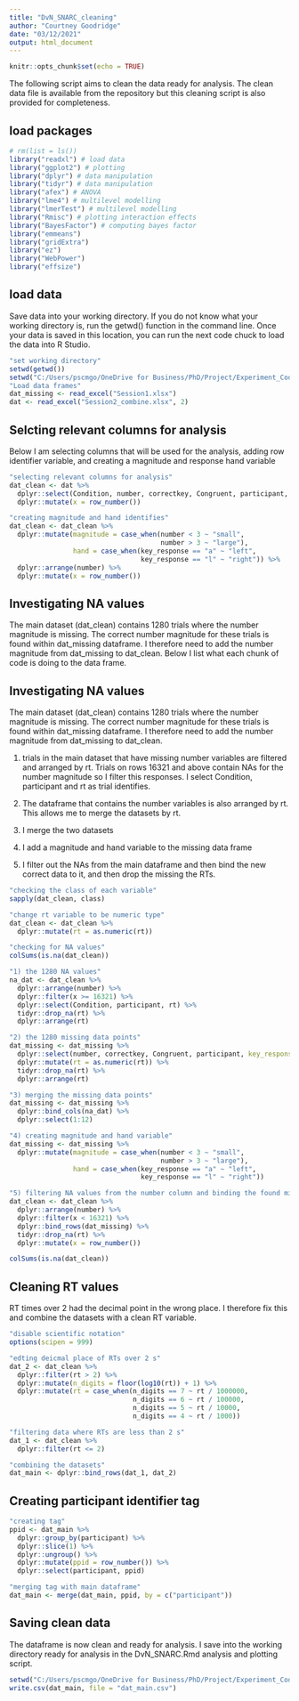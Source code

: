 ```yaml
---
title: "DvN_SNARC_cleaning"
author: "Courtney Goodridge"
date: "03/12/2021"
output: html_document
---
```


```r
knitr::opts_chunk$set(echo = TRUE)
```

The following script aims to clean the data ready for analysis. The clean data file is available from the repository but this cleaning script is also provided for completeness.

## load packages

```r
# rm(list = ls())
library("readxl") # load data
library("ggplot2") # plotting
library("dplyr") # data manipulation
library("tidyr") # data manipulation
library("afex") # ANOVA
library("lme4") # multilevel modelling
library("lmerTest") # multilevel modelling
library("Rmisc") # plotting interaction effects
library("BayesFactor") # computing bayes factor
library("emmeans")
library("gridExtra")
library("ez")
library("WebPower")
library("effsize")
```

## load data 

Save data into your working directory. If you do not know what your working directory is, run the getwd() function in the command line. Once your data is saved in this location, you can run the next code chuck to load the data into R Studio.

```r
"set working directory"
setwd(getwd())
setwd("C:/Users/pscmgo/OneDrive for Business/PhD/Project/Experiment_Code/valter/Dots vs Numerosity")
"Load data frames"
dat_missing <- read_excel("Session1.xlsx")
dat <- read_excel("Session2_combine.xlsx", 2)
```

## Selcting relevant columns for analysis

Below I am selecting columns that will be used for the analysis, adding row identifier variable, and creating a magnitude and response hand variable

```r
"selecting relevant columns for analysis"
dat_clean <- dat %>%
  dplyr::select(Condition, number, correctkey, Congruent, participant, key_response = exp_number_key_resp.keys, correct = exp_number_key_resp.corr, rt = exp_number_key_resp.rt, exp_sess_trials.thisRepN,  exp_sess_trials.thisTrialN, exp_sess_trials.thisN, exp_sess_trials.thisIndex) %>%
  dplyr::mutate(x = row_number())

"creating magnitude and hand identifies"
dat_clean <- dat_clean %>%
  dplyr::mutate(magnitude = case_when(number < 3 ~ "small",
                                      number > 3 ~ "large"),
                hand = case_when(key_response == "a" ~ "left",
                                 key_response == "l" ~ "right")) %>%
  dplyr::arrange(number) %>%
  dplyr::mutate(x = row_number())
```

## Investigating NA values

The main dataset (dat_clean) contains 1280 trials where the number magnitude is missing. The correct number magnitude for these trials is found within dat_missing dataframe. I therefore need to add the number magnitude from dat_missing to dat_clean. Below I list what each chunk of code is doing to the data frame. 

## Investigating NA values

The main dataset (dat_clean) contains 1280 trials where the number magnitude is missing. The correct number magnitude for these trials is found within dat_missing dataframe. I therefore need to add the number magnitude from dat_missing to dat_clean.

1) trials in the main dataset that have missing number variables are filtered and arranged by rt. Trials on rows 16321 and above contain NAs for the number magnitude so I filter this responses. I select Condition, participant and rt as trial identifies. 

2) The dataframe that contains the number variables is also arranged by rt. This allows me to merge the datasets by rt.

3) I merge the two datasets 

4) I add a magnitude and hand variable to the missing data frame

5) I filter out the NAs from the main dataframe and then bind the new correct data to it, and then drop the missing the RTs. 

```r
"checking the class of each variable"
sapply(dat_clean, class)

"change rt variable to be numeric type"
dat_clean <- dat_clean %>%
  dplyr::mutate(rt = as.numeric(rt))

"checking for NA values"
colSums(is.na(dat_clean))

"1) the 1280 NA values"
na_dat <- dat_clean %>%
  dplyr::arrange(number) %>%
  dplyr::filter(x >= 16321) %>%
  dplyr::select(Condition, participant, rt) %>%
  tidyr::drop_na(rt) %>%
  dplyr::arrange(rt)

"2) the 1280 missing data points"
dat_missing <- dat_missing %>%
  dplyr::select(number, correctkey, Congruent, participant, key_response = exp_number_key_resp.keys, correct = exp_number_key_resp.corr, rt = exp_number_key_resp.rt, exp_sess_trials.thisRepN,  exp_sess_trials.thisTrialN, exp_sess_trials.thisN, exp_sess_trials.thisIndex) %>%
  dplyr::mutate(rt = as.numeric(rt)) %>%
  tidyr::drop_na(rt) %>%
  dplyr::arrange(rt)

"3) merging the missing data points"
dat_missing <- dat_missing %>%
  dplyr::bind_cols(na_dat) %>%
  dplyr::select(1:12)

"4) creating magnitude and hand variable"
dat_missing <- dat_missing %>%
  dplyr::mutate(magnitude = case_when(number < 3 ~ "small",
                                      number > 3 ~ "large"),
                hand = case_when(key_response == "a" ~ "left",
                                 key_response == "l" ~ "right"))

"5) filtering NA values from the number column and binding the found missing values"
dat_clean <- dat_clean %>%
  dplyr::arrange(number) %>%
  dplyr::filter(x < 16321) %>%
  dplyr::bind_rows(dat_missing) %>%
  tidyr::drop_na(rt) %>%
  dplyr::mutate(x = row_number())

colSums(is.na(dat_clean))
```

## Cleaning RT values

RT times over 2 had the decimal point in the wrong place. I therefore fix this and combine the datasets with a clean RT variable.

```r
"disable scientific notation"
options(scipen = 999)

"edting deicmal place of RTs over 2 s"
dat_2 <- dat_clean %>%
  dplyr::filter(rt > 2) %>%
  dplyr::mutate(n_digits = floor(log10(rt)) + 1) %>%
  dplyr::mutate(rt = case_when(n_digits == 7 ~ rt / 1000000,
                               n_digits == 6 ~ rt / 100000,
                               n_digits == 5 ~ rt / 10000,
                               n_digits == 4 ~ rt / 1000))

"filtering data where RTs are less than 2 s"
dat_1 <- dat_clean %>%
  dplyr::filter(rt <= 2)

"combining the datasets"
dat_main <- dplyr::bind_rows(dat_1, dat_2)
```

## Creating participant identifier tag

```r
"creating tag"
ppid <- dat_main %>%
  dplyr::group_by(participant) %>%
  dplyr::slice(1) %>%
  dplyr::ungroup() %>%
  dplyr::mutate(ppid = row_number()) %>%
  dplyr::select(participant, ppid)

"merging tag with main dataframe"
dat_main <- merge(dat_main, ppid, by = c("participant"))
```

## Saving clean data

The dataframe is now clean and ready for analysis. I save into the working directory ready for analysis in the DvN_SNARC.Rmd analysis and plotting script. 

```r
setwd("C:/Users/pscmgo/OneDrive for Business/PhD/Project/Experiment_Code/valter/Dots vs Numerosity")
write.csv(dat_main, file = "dat_main.csv")
```